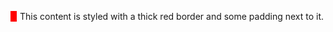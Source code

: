 ::: {style="border-left:10px solid red;padding-left:5px"}
This content is styled with a thick red border and some padding next to it.
:::